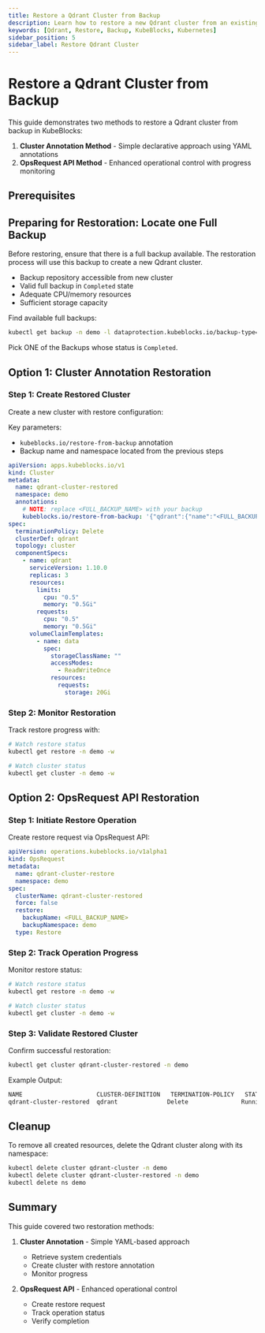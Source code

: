 ```yaml
---
title: Restore a Qdrant Cluster from Backup
description: Learn how to restore a new Qdrant cluster from an existing backup in KubeBlocks using the Cluster Annotation or OpsRequest API.
keywords: [Qdrant, Restore, Backup, KubeBlocks, Kubernetes]
sidebar_position: 5
sidebar_label: Restore Qdrant Cluster
---
```



# Restore a Qdrant Cluster from Backup

This guide demonstrates two methods to restore a Qdrant cluster from backup in KubeBlocks:

1. **Cluster Annotation Method** - Simple declarative approach using YAML annotations
2. **OpsRequest API Method** - Enhanced operational control with progress monitoring

## Prerequisites


<Prerequisites />

## Preparing for Restoration: Locate one Full Backup
Before restoring, ensure that there is a full backup available. The restoration process will use this backup to create a new Qdrant cluster.

- Backup repository accessible from new cluster
- Valid full backup in `Completed` state
- Adequate CPU/memory resources
- Sufficient storage capacity

Find available full backups:

```bash
kubectl get backup -n demo -l dataprotection.kubeblocks.io/backup-type=Full,app.kubernetes.io/instance=qdrant-cluster # get the list of full backups
```

Pick ONE of the Backups whose status is `Completed`.

## Option 1: Cluster Annotation Restoration

### Step 1: Create Restored Cluster
Create a new cluster with restore configuration:

Key parameters:
- `kubeblocks.io/restore-from-backup` annotation
- Backup name and namespace located from the previous steps


```yaml
apiVersion: apps.kubeblocks.io/v1
kind: Cluster
metadata:
  name: qdrant-cluster-restored
  namespace: demo
  annotations:
    # NOTE: replace <FULL_BACKUP_NAME> with your backup
    kubeblocks.io/restore-from-backup: '{"qdrant":{"name":"<FULL_BACKUP_NAME>","namespace":"demo","volumeRestorePolicy":"Parallel"}}'
spec:
  terminationPolicy: Delete
  clusterDef: qdrant
  topology: cluster
  componentSpecs:
    - name: qdrant
      serviceVersion: 1.10.0
      replicas: 3
      resources:
        limits:
          cpu: "0.5"
          memory: "0.5Gi"
        requests:
          cpu: "0.5"
          memory: "0.5Gi"
      volumeClaimTemplates:
        - name: data
          spec:
            storageClassName: ""
            accessModes:
              - ReadWriteOnce
            resources:
              requests:
                storage: 20Gi
```

### Step 2: Monitor Restoration
Track restore progress with:

```bash
# Watch restore status
kubectl get restore -n demo -w

# Watch cluster status
kubectl get cluster -n demo -w
```

## Option 2: OpsRequest API Restoration

### Step 1: Initiate Restore Operation
Create restore request via OpsRequest API:

```yaml
apiVersion: operations.kubeblocks.io/v1alpha1
kind: OpsRequest
metadata:
  name: qdrant-cluster-restore
  namespace: demo
spec:
  clusterName: qdrant-cluster-restored
  force: false
  restore:
    backupName: <FULL_BACKUP_NAME>
    backupNamespace: demo
  type: Restore
```

### Step 2: Track Operation Progress
Monitor restore status:

```bash
# Watch restore status
kubectl get restore -n demo -w

# Watch cluster status
kubectl get cluster -n demo -w
```

### Step 3: Validate Restored Cluster
Confirm successful restoration:
```bash
kubectl get cluster qdrant-cluster-restored -n demo
```
Example Output:
```bash
NAME                     CLUSTER-DEFINITION   TERMINATION-POLICY   STATUS    AGE
qdrant-cluster-restored  qdrant              Delete               Running   3m3s
```


## Cleanup
To remove all created resources, delete the Qdrant cluster along with its namespace:

```bash
kubectl delete cluster qdrant-cluster -n demo
kubectl delete cluster qdrant-cluster-restored -n demo
kubectl delete ns demo
```

## Summary

This guide covered two restoration methods:

1. **Cluster Annotation** - Simple YAML-based approach
   - Retrieve system credentials
   - Create cluster with restore annotation
   - Monitor progress

2. **OpsRequest API** - Enhanced operational control
   - Create restore request
   - Track operation status
   - Verify completion
